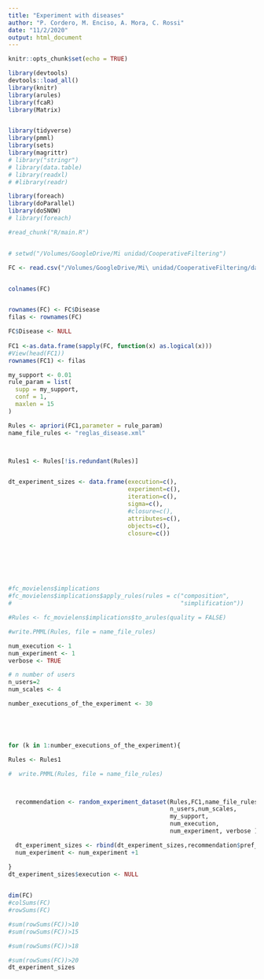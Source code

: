 ```yaml
---
title: "Experiment with diseases"
author: "P. Cordero, M. Enciso, A. Mora, C. Rossi"
date: "11/2/2020"
output: html_document
---
```


```r
knitr::opts_chunk$set(echo = TRUE)

```

```r
library(devtools)
devtools::load_all()
library(knitr)
library(arules)
library(fcaR)
library(Matrix)


library(tidyverse)
library(pmml)
library(sets)
library(magrittr)
# library("stringr")
# library(data.table)
# library(readxl)
# #library(readr)

library(foreach)
library(doParallel)
library(doSNOW)
# library(foreach)

#read_chunk("R/main.R")


# setwd("/Volumes/GoogleDrive/Mi unidad/CooperativeFiltering")

FC <- read.csv("/Volumes/GoogleDrive/Mi\ unidad/CooperativeFiltering/datasets/sytora-master/data/all-files-for-ml/all_pivoted.csv")


colnames(FC)


rownames(FC) <- FC$Disease
filas <- rownames(FC)

FC$Disease <- NULL
 
FC1 <-as.data.frame(sapply(FC, function(x) as.logical(x)))
#View(head(FC1))
rownames(FC1) <- filas

my_support <- 0.01
rule_param = list(
  supp = my_support,
  conf = 1,
  maxlen = 15
)

Rules <- apriori(FC1,parameter = rule_param)
name_file_rules <- "reglas_disease.xml"



Rules1 <- Rules[!is.redundant(Rules)]


dt_experiment_sizes <- data.frame(execution=c(),
                                  experiment=c(),
                                  iteration=c(),
                                  sigma=c(),
                                  #closure=c(),
                                  attributes=c(),
                                  objects=c(),
                                  closure=c())







#fc_movielens$implications
#fc_movielens$implications$apply_rules(rules = c("composition",
#                                                "simplification"))

#Rules <- fc_movielens$implications$to_arules(quality = FALSE)

#write.PMML(Rules, file = name_file_rules)

num_execution <- 1
num_experiment <- 1
verbose <- TRUE

# n number of users
n_users=2
num_scales <- 4

number_executions_of_the_experiment <- 30





for (k in 1:number_executions_of_the_experiment){

Rules <- Rules1

#  write.PMML(Rules, file = name_file_rules)



  recommendation <- random_experiment_dataset(Rules,FC1,name_file_rules,
                                              n_users,num_scales,
                                              my_support,
                                              num_execution,
                                              num_experiment, verbose )

  dt_experiment_sizes <- rbind(dt_experiment_sizes,recommendation$pref_sizes )
  num_experiment <- num_experiment +1

}
dt_experiment_sizes$execution <- NULL
 

```
 
 
 
```r
dim(FC)
#colSums(FC)
#rowSums(FC)

#sum(rowSums(FC))>10
#sum(rowSums(FC))>15

#sum(rowSums(FC))>18

#sum(rowSums(FC))>20
dt_experiment_sizes


```
 
 
